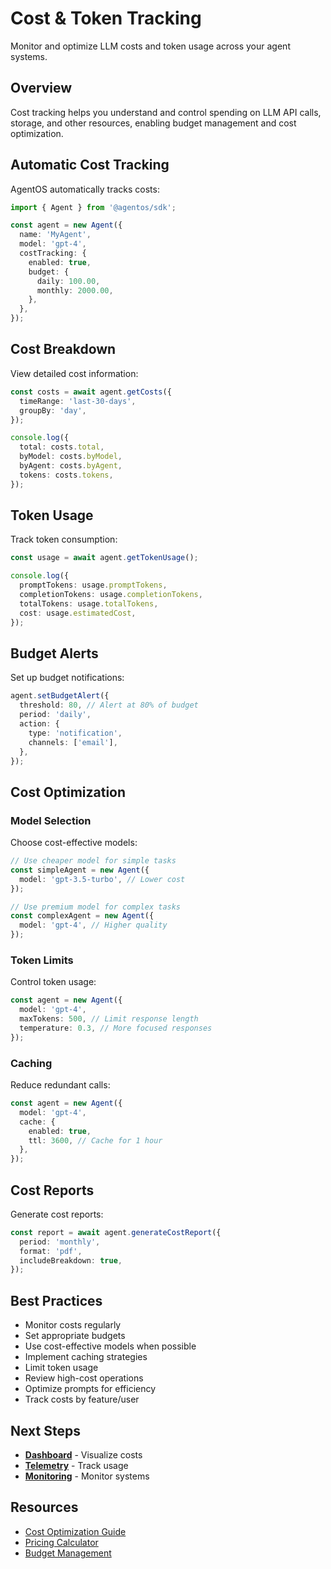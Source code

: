 # Cost & Token Tracking

Monitor and optimize LLM costs and token usage across your agent systems.

## Overview

Cost tracking helps you understand and control spending on LLM API calls, storage, and other resources, enabling budget management and cost optimization.

## Automatic Cost Tracking

AgentOS automatically tracks costs:

```typescript
import { Agent } from '@agentos/sdk';

const agent = new Agent({
  name: 'MyAgent',
  model: 'gpt-4',
  costTracking: {
    enabled: true,
    budget: {
      daily: 100.00,
      monthly: 2000.00,
    },
  },
});
```

## Cost Breakdown

View detailed cost information:

```typescript
const costs = await agent.getCosts({
  timeRange: 'last-30-days',
  groupBy: 'day',
});

console.log({
  total: costs.total,
  byModel: costs.byModel,
  byAgent: costs.byAgent,
  tokens: costs.tokens,
});
```

## Token Usage

Track token consumption:

```typescript
const usage = await agent.getTokenUsage();

console.log({
  promptTokens: usage.promptTokens,
  completionTokens: usage.completionTokens,
  totalTokens: usage.totalTokens,
  cost: usage.estimatedCost,
});
```

## Budget Alerts

Set up budget notifications:

```typescript
agent.setBudgetAlert({
  threshold: 80, // Alert at 80% of budget
  period: 'daily',
  action: {
    type: 'notification',
    channels: ['email'],
  },
});
```

## Cost Optimization

### Model Selection

Choose cost-effective models:

```typescript
// Use cheaper model for simple tasks
const simpleAgent = new Agent({
  model: 'gpt-3.5-turbo', // Lower cost
});

// Use premium model for complex tasks
const complexAgent = new Agent({
  model: 'gpt-4', // Higher quality
});
```

### Token Limits

Control token usage:

```typescript
const agent = new Agent({
  model: 'gpt-4',
  maxTokens: 500, // Limit response length
  temperature: 0.3, // More focused responses
});
```

### Caching

Reduce redundant calls:

```typescript
const agent = new Agent({
  model: 'gpt-4',
  cache: {
    enabled: true,
    ttl: 3600, // Cache for 1 hour
  },
});
```

## Cost Reports

Generate cost reports:

```typescript
const report = await agent.generateCostReport({
  period: 'monthly',
  format: 'pdf',
  includeBreakdown: true,
});
```

## Best Practices

- Monitor costs regularly
- Set appropriate budgets
- Use cost-effective models when possible
- Implement caching strategies
- Limit token usage
- Review high-cost operations
- Optimize prompts for efficiency
- Track costs by feature/user

## Next Steps

- **[Dashboard](/docs/observability/dashboard)** - Visualize costs
- **[Telemetry](/docs/observability/telemetry)** - Track usage
- **[Monitoring](/docs/observability/monitoring)** - Monitor systems

## Resources

- [Cost Optimization Guide](https://agentos.dev/cost-optimization)
- [Pricing Calculator](https://agentos.dev/pricing)
- [Budget Management](https://agentos.dev/budgets)
